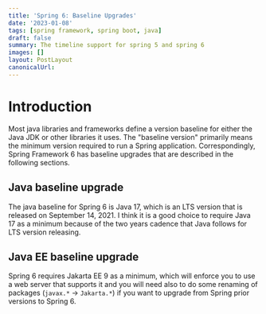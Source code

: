 ```yaml
---
title: 'Spring 6: Baseline Upgrades'
date: '2023-01-08'
tags: [spring framework, spring boot, java]
draft: false
summary: The timeline support for spring 5 and spring 6
images: []
layout: PostLayout
canonicalUrl:
---
```


# Introduction

Most java libraries and frameworks define a version baseline for either the Java JDK or other libraries it uses. The "baseline version" primarily means the minimum version required to run a Spring application. Correspondingly, Spring Framework 6 has baseline upgrades that are described in the following sections.

## Java baseline upgrade

The java baseline for Spring 6 is Java 17, which is an LTS version that is released on September 14, 2021. I think it is a good choice to require Java 17 as a minimum because of the two years cadence that Java follows for LTS version releasing.

## Java EE baseline upgrade

Spring 6 requires Jakarta EE 9 as a minimum, which will enforce you to use a web server that supports it and you will need also to do some renaming of packages (`javax.*` -> `Jakarta.*`) if you want to upgrade from Spring prior versions to Spring 6.
